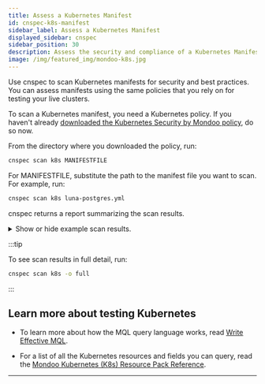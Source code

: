 ```yaml
---
title: Assess a Kubernetes Manifest
id: cnspec-k8s-manifest
sidebar_label: Assess a Kubernetes Manifest
displayed_sidebar: cnspec
sidebar_position: 30
description: Assess the security and compliance of a Kubernetes Manifest
image: /img/featured_img/mondoo-k8s.jpg
---
```


Use cnspec to scan Kubernetes manifests for security and best practices. You can assess manifests using the same policies that you rely on for testing your live clusters.

To scan a Kubernetes manifest, you need a Kubernetes policy. If you haven't already [downloaded the Kubernetes Security by Mondoo policy](/cnspec/cnspec-k8s/cnspec-k8s-cluster/#assess-kubernetes-security-with-policy-based-scanning), do so now.

From the directory where you downloaded the policy, run:

```bash
cnspec scan k8s MANIFESTFILE
```

For MANIFESTFILE, substitute the path to the manifest file you want to scan. For example, run:

```bash
cnspec scan k8s luna-postgres.yml
```

cnspec returns a report summarizing the scan results.

<details>
<summary>Show or hide example scan results.</summary>

```
→ loaded configuration from /Users/user/.config/mondoo/mondoo.yml using source default
→ using service account credentials
→ discover related assets for 1 asset(s)
→ discovery option auto is used. This will detect the assets: cluster, jobs, cronjobs, pods, statefulsets, deployments, replicasets, daemonsets
→ resolved assets resolved-assets=3
→ connecting to asset K8s Manifest luna-postgres (code)

██████████████████████████████████████████████████████████████████████████ 100% K8s Manifest luna-postgres
→ connecting to asset luna/postgresql (k8s-object)

███████████████████████████████████████████████████████████████████████████ 100% luna/postgres
→ connecting to asset luna/postgresql-secondary (k8s-object)

███████████████████████████████████████████████████████████████████████████ 100% luna/postgresql-secondary


Asset: K8s Manifest luna-postgresql
===================================
Data queries:
mondoo.version: "8.11.0"
platform.title: "Kubernetes Manifest"
platform.release: ""
mondoo.jobEnvironment: {
  id: "client.mondoo.com"
  name: "Mondoo Client"
}
platform.arch: ""

Checks:

Asset: luna/postgresql
======================
Data queries:
platform.arch: ""
mondoo.jobEnvironment: {
  id: "client.mondoo.com"
  name: "Mondoo Client"
}
platform.title: "Kubernetes Deployment, Kubernetes Manifest File"
mondoo.version: "8.11.0"
platform.release: ""

Checks:
✓ Pass:  Pod should not run with hostNetwork
✓ Pass:  Deployments should not run in the default namespace
✕ Fail:  A  80  Container should configure a livenessProbe
. Unknown: Pods should not run Kubernetes dashboard
✕ Fail:  F   0  Container should not run as root
✓ Pass:  Container should not allow privilege escalation
✕ Fail:  C  40  Container image pull should be consistent
✕ Fail:  A  80  Container should have a memory limit
✕ Fail:  D  20  Container should use an immutable root filesystem
✓ Pass:  Pod should not run with hostIPC
✕ Fail:  A  80  Container should configure a readinessProbe
✕ Fail:  D  20  Deployments should not run with NET_RAW capability
✓ Pass:  Container should not mount the CRI-O socket
✓ Pass:  Deployments should not run with SYS_ADMIN capability
✓ Pass:  Deployments should mount any host path volumes as read-only
✕ Fail:  A  80  Container should have a CPU limit
✓ Pass:  Deployments should not bind to a host port
✓ Pass:  Pod should not define hostAliases
✓ Pass:  Container should not mount the Docker socket
✕ Fail:  A  80  Container should request memory
. Unknown: Deployments should not run Tiller (Helm v2)
✓ Pass:  Container should not run as a privileged container
✓ Pass:  Container should not mount the containerd socket
✕ Fail:  A  80  Container should request CPU
✓ Pass:  Pod should not run with hostPID
✓ Pass:  Pod should not run with the default service account

Asset: luna/postgresql-secondary
================================
Data queries:
mondoo.version: "8.11.0"
mondoo.jobEnvironment: {
  id: "client.mondoo.com"
  name: "Mondoo Client"
}
platform.arch: ""
platform.title: "Kubernetes Deployment, Kubernetes Manifest File"
platform.release: ""

Checks:
✓ Pass:  Deployments should not run with SYS_ADMIN capability
✕ Fail:  F   0  Container should not run as root
✕ Fail:  A  80  Container should request memory
✓ Pass:  Pod should not run with hostPID
✕ Fail:  A  80  Container should have a memory limit
✓ Pass:  Pod should not run with hostNetwork
✓ Pass:  Container should not mount the CRI-O socket
✓ Pass:  Container should not run as a privileged container
. Unknown: Pods should not run Kubernetes dashboard
✓ Pass:  Pod should not run with the default service account
✕ Fail:  D  20  Container should use an immutable root filesystem
✓ Pass:  Deployments should mount any host path volumes as read-only
. Unknown: Deployments should not run Tiller (Helm v2)
✕ Fail:  A  80  Container should configure a readinessProbe
✕ Fail:  A  80  Container should have a CPU limit
✓ Pass:  Container should not allow privilege escalation
✕ Fail:  D  20  Deployments should not run with NET_RAW capability
✕ Fail:  C  40  Container image pull should be consistent
✓ Pass:  Deployments should not bind to a host port
✕ Fail:  A  80  Container should configure a livenessProbe
✕ Fail:  A  80  Container should request CPU
✓ Pass:  Deployments should not run in the default namespace
✓ Pass:  Container should not mount the containerd socket
✓ Pass:  Pod should not run with hostIPC
✓ Pass:  Pod should not define hostAliases
✓ Pass:  Container should not mount the Docker socket

```

</details>

:::tip

To see scan results in full detail, run:

```bash
cnspec scan k8s -o full
```

:::

## Learn more about testing Kubernetes

- To learn more about how the MQL query language works, read [Write Effective MQL](/mql/mql.write/).

- For a list of all the Kubernetes resources and fields you can query, read the [Mondoo Kubernetes (K8s) Resource Pack Reference](/mql/resources/k8s-pack/).

---
